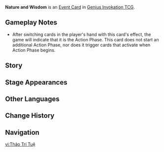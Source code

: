{{Genius Invokation TCG Infobox
|id       = 331804
|image    = Nature and Wisdom Event Card.png
|type     = Event Card
|effect   = Draw 1 card. After that, switch any cards in your hand.<br>(You must have at least 2 Sumeru characters in your deck to add this card to your deck.)
|matching = 1
|source1  = {{Sold By}}
|features = Nahida
}}
'''Nature and Wisdom''' is an [[Event Card]] in [[Genius Invokation TCG]].

==Gameplay Notes==
* After switching cards in the player's hand with this card's effect, the game will indicate that it is the Action Phase. This card does not start an additional Action Phase, nor does it trigger cards that activate when Action Phase begins. 

==Story==
{{Description|"That dancing circle embodied everything about the universe. Life has always been the end, while it is wisdom that shall be the means."|title=Wisdom of the Joyous Spirits}}

==Stage Appearances==
{{Genius Invokation TCG Stage Appearances}}

==Other Languages==
{{Other Languages
|en       = Nature and Wisdom
|zhs      = 草与智慧
|zhs_rm   = Cǎo yǔ Zhìhuì
|zht      = 草與智慧
|zht_rm   = Cǎo yǔ Zhìhuì
|zh_tl    = {{Lex|Dendro|zh}} and Wisdom
|ja       = 草と知恵
|ja_rm    = Kusa to Chie
|ja_tl    = {{Lex|Dendro|ja}} and Wisdom
|ko       = 풀과 지혜
|ko_tl    = Grass and Wisdom
|es       = Plantas y saber
|es_tl    = Plants and Knowledge
|fr       = Flore et sagesse
|fr_tl    = Flora and Wisdom
|ru       = Природная мудрость
|ru_tl    = Natural Wisdom
|th       = Nature and Wisdom
|vi       = {{tt|Thảo|行程}} {{tt|Trí Tuệ|智慧}}
|vi_tl    = 
|de       = Wiesen und Weisheit
|de_tl    = Meadows and Wisdom
|id       = Nature and Wisdom
|pt       = Planta e Sabedoria
|pt_tl    = 
|tr       = Doğa ve Bilgelik
|tr_tl    = 
|it       = Natura e saggezza
|it_tl    = 
}}

==Change History==
{{Change History|3.7}}

==Navigation==
{{Genius Invokation TCG Navbox|Event Card}}

[[vi:Thảo Trí Tuệ]]